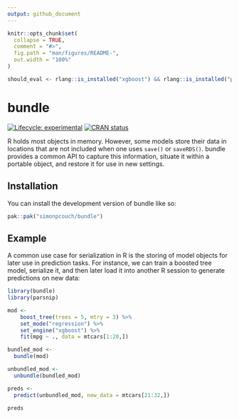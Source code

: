 ```yaml
---
output: github_document
---
```


<!-- README.md is generated from README.Rmd. Please edit that file -->

```r
knitr::opts_chunk$set(
  collapse = TRUE,
  comment = "#>",
  fig.path = "man/figures/README-",
  out.width = "100%"
)

should_eval <- rlang::is_installed("xgboost") && rlang::is_installed("parsnip")
```

# bundle

<!-- badges: start -->
[![Lifecycle: experimental](https://img.shields.io/badge/lifecycle-experimental-orange.svg)](https://lifecycle.r-lib.org/articles/stages.html#experimental)
[![CRAN status](https://www.r-pkg.org/badges/version/bundle)](https://CRAN.R-project.org/package=bundle)
<!-- badges: end -->


R holds most objects in memory. However, some models store their data in locations that are not included when one uses `save()` or `saveRDS()`. bundle provides a common API to capture this information, situate it within a portable object, and restore it for use in new settings.



## Installation

You can install the development version of bundle like so:

``` r
pak::pak("simonpcouch/bundle")
```

## Example

A common use case for serialization in R is the storing of model objects for later use in prediction tasks. For instance, we can train a boosted tree model, serialize it, and then later load it into another R session to generate predictions on new data:

```r
library(bundle)
library(parsnip)

mod <-
    boost_tree(trees = 5, mtry = 3) %>%
    set_mode("regression") %>%
    set_engine("xgboost") %>%
    fit(mpg ~ ., data = mtcars[1:20,])

bundled_mod <-
  bundle(mod)

unbundled_mod <- 
  unbundle(bundled_mod)

preds <-
  predict(unbundled_mod, new_data = mtcars[21:32,])

preds
```


